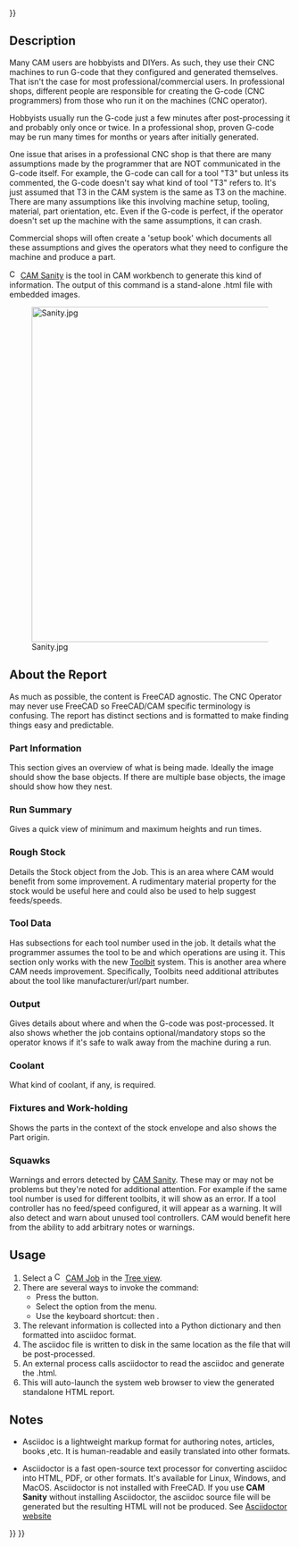 <languages/>
{{UnfinishedDocu{{#translation:}}}}
<translate>

<!--T:2-->
{{Docnav
|[[CAM_Post|Post]]
|[[CAM_ExportTemplate|ExportTemplate]]
|[[CAM_Workbench|CAM]]
|IconL=CAM_Post.svg
|IconR=CAM_ExportTemplate.svg
|IconC=Workbench_CAM.svg
}}

<!--T:3-->
{{GuiCommand
|Name=CAM Sanity
|MenuLocation=CAM → Check the CAM job for common errors
|Workbenches=[[CAM_Workbench|CAM]]
|Shortcut={{KEY|P}} {{KEY|S}}
|Version=0.19
}}

==Description== <!--T:35-->

<!--T:4-->
Many CAM users are hobbyists and DIYers. As such, they use their CNC machines to run G-code that they configured and generated themselves. That isn't the case for most professional/commercial users. In professional shops, different people are responsible for creating the G-code (CNC programmers) from those who run it on the machines (CNC operator).

<!--T:9-->
Hobbyists usually run the G-code just a few minutes after post-processing it and probably only once or twice. In a professional shop, proven G-code may be run many times for months or years after initially generated.

<!--T:10-->
One issue that arises in a professional CNC shop is that there are many assumptions made by the programmer that are NOT communicated in the G-code itself. For example, the G-code can call for a tool "T3" but unless its commented, the G-code doesn't say what kind of tool "T3" refers to. It's just assumed that T3 in the CAM system is the same as T3 on the machine. There are many assumptions like this involving machine setup, tooling, material, part orientation, etc. Even if the G-code is perfect, if the operator doesn't set up the machine with the same assumptions, it can crash.

<!--T:11-->
Commercial shops will often create a 'setup book' which documents all these assumptions and gives the operators what they need to configure the machine and produce a part. 

<!--T:12-->
[[Image:CAM_Sanity.svg|16px]] [[CAM_Sanity|CAM Sanity]] is the tool in CAM workbench to generate this kind of information. The output of this command is a stand-alone .html file with embedded images.

<!--T:36-->
[[Image:Sanity.jpg|600px]]

<!--T:37-->
{{Caption|Above: Example of a CAM Sanity generated report}}

== About the Report == <!--T:13-->

<!--T:14-->
As much as possible, the content is FreeCAD agnostic. The CNC Operator may never use FreeCAD so FreeCAD/CAM specific terminology is confusing. The report has distinct sections and is formatted to make finding things easy and predictable.

=== Part Information === <!--T:15-->

<!--T:16-->
This section gives an overview of what is being made. Ideally the image should show the base objects. If there are multiple base objects, the image should show how they nest.

=== Run Summary === <!--T:17--> 

<!--T:18-->
Gives a quick view of minimum and maximum heights and run times.

=== Rough Stock === <!--T:19--> 

<!--T:20-->
Details the Stock object from the Job. This is an area where CAM would benefit from some improvement. A rudimentary material property for the stock would be useful here and could also be used to help suggest feeds/speeds.

=== Tool Data === <!--T:21--> 

<!--T:22-->
Has subsections for each tool number used in the job. It details what the programmer assumes the tool to be and which operations are using it. This section only works with the new [[CAM_ToolBit|Toolbit]] system. This is another area where CAM needs improvement. Specifically, Toolbits need additional attributes about the tool like manufacturer/url/part number.

=== Output === <!--T:23--> 

<!--T:24-->
Gives details about where and when the G-code was post-processed. It also shows whether the job contains optional/mandatory stops so the operator knows if it's safe to walk away from the machine during a run.

=== Coolant === <!--T:25--> 

<!--T:26-->
What kind of coolant, if any, is required.

=== Fixtures and Work-holding === <!--T:27--> 

<!--T:28-->
Shows the parts in the context of the stock envelope and also shows the Part origin.

=== Squawks === <!--T:29--> 

<!--T:30-->
Warnings and errors detected by [[CAM_Sanity|CAM Sanity]]. These may or may not be problems but they're noted for additional attention. For example if the same tool number is used for different toolbits, it will show as an error. If a tool controller has no feed/speed configured, it will appear as a warning. It will also detect and warn about unused tool controllers. CAM would benefit here from the ability to add arbitrary notes or warnings.

==Usage== <!--T:5-->

<!--T:31-->
# Select a [[Image:CAM_Job.svg|16px]] [[CAM_Job|CAM Job]] in the [[Tree_view|Tree view]].
# There are several ways to invoke the command:
#* Press the {{Button|[[Image:CAM_Sanity.svg|16px]] [[CAM_Sanity|CAM Sanity]]}} button.
#* Select the {{MenuCommand|CAM → [[Image:CAM_Sanity.svg|16px]] Check the CAM job for common errors}} option from the menu.
#* Use the keyboard shortcut: {{KEY|P}} then {{KEY|S}}.
# The relevant information is collected into a Python dictionary and then formatted into asciidoc format. 
# The asciidoc file is written to disk in the same location as the file that will be post-processed. 
# An external process calls asciidoctor to read the asciidoc and generate the .html. 
# This will auto-launch the system web browser to view the generated standalone HTML report.

== Notes == <!--T:32-->

<!--T:33-->
* Asciidoc is a lightweight markup format for authoring notes, articles, books ,etc. It is human-readable and easily translated into other formats.

<!--T:34-->
* Asciidoctor is a fast open-source text processor for converting asciidoc into HTML, PDF, or other formats. It's available for Linux, Windows, and MacOS. Asciidoctor is not installed with FreeCAD. If you use '''CAM Sanity''' without installing Asciidoctor, the asciidoc source file will be generated but the resulting HTML will not be produced. See [https://asciidoctor.org/ Asciidoctor website]


<!--T:6-->
{{Docnav
|[[CAM_Post|Post]]
|[[CAM_ExportTemplate|ExportTemplate]]
|[[CAM_Workbench|CAM]]
|IconL=CAM_Post.svg
|IconR=CAM_ExportTemplate.svg
|IconC=Workbench_CAM.svg
}}

</translate>
{{CAM_Tools_navi{{#translation:}}}}
{{Userdocnavi{{#translation:}}}}